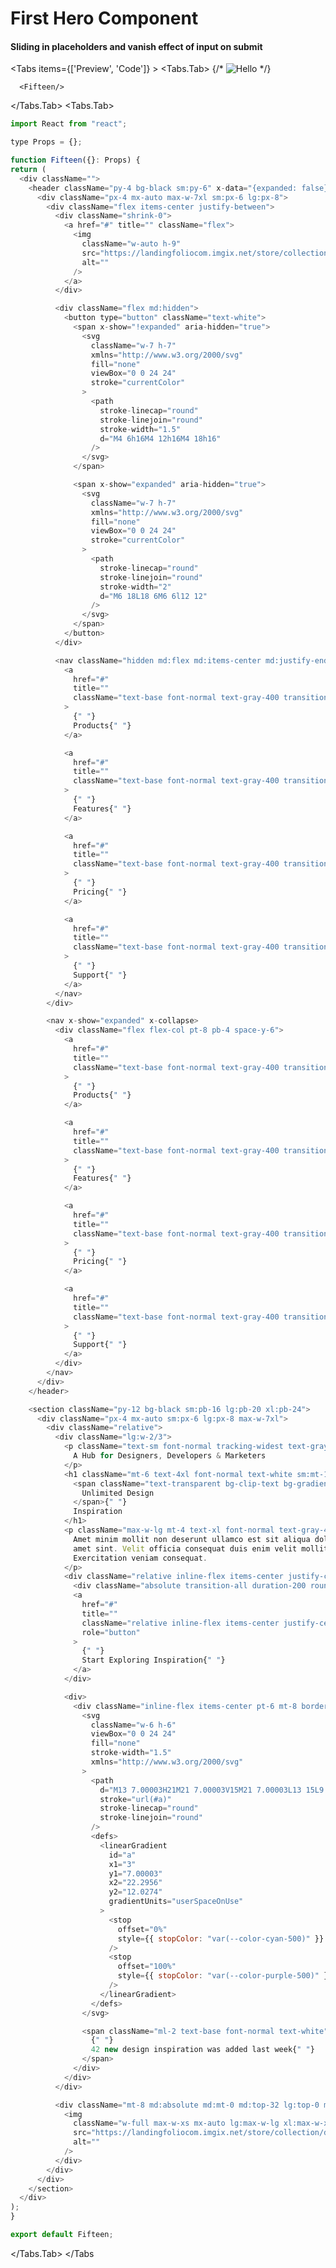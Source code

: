 

# First Hero Component

#### Sliding in placeholders and vanish effect of input on submit

<Tabs items={['Preview', 'Code']}  >
  <Tabs.Tab>
 {/* ![Hello](/contact.png) */}

      <Fifteen/>

  </Tabs.Tab>
  <Tabs.Tab>
  ```js copy
import React from "react";

type Props = {};

function Fifteen({}: Props) {
  return (
    <div className="">
      <header className="py-4 bg-black sm:py-6" x-data="{expanded: false}">
        <div className="px-4 mx-auto max-w-7xl sm:px-6 lg:px-8">
          <div className="flex items-center justify-between">
            <div className="shrink-0">
              <a href="#" title="" className="flex">
                <img
                  className="w-auto h-9"
                  src="https://landingfoliocom.imgix.net/store/collection/dusk/images/logo.svg"
                  alt=""
                />
              </a>
            </div>

            <div className="flex md:hidden">
              <button type="button" className="text-white">
                <span x-show="!expanded" aria-hidden="true">
                  <svg
                    className="w-7 h-7"
                    xmlns="http://www.w3.org/2000/svg"
                    fill="none"
                    viewBox="0 0 24 24"
                    stroke="currentColor"
                  >
                    <path
                      stroke-linecap="round"
                      stroke-linejoin="round"
                      stroke-width="1.5"
                      d="M4 6h16M4 12h16M4 18h16"
                    />
                  </svg>
                </span>

                <span x-show="expanded" aria-hidden="true">
                  <svg
                    className="w-7 h-7"
                    xmlns="http://www.w3.org/2000/svg"
                    fill="none"
                    viewBox="0 0 24 24"
                    stroke="currentColor"
                  >
                    <path
                      stroke-linecap="round"
                      stroke-linejoin="round"
                      stroke-width="2"
                      d="M6 18L18 6M6 6l12 12"
                    />
                  </svg>
                </span>
              </button>
            </div>

            <nav className="hidden md:flex md:items-center md:justify-end md:space-x-12">
              <a
                href="#"
                title=""
                className="text-base font-normal text-gray-400 transition-all duration-200 hover:text-white"
              >
                {" "}
                Products{" "}
              </a>

              <a
                href="#"
                title=""
                className="text-base font-normal text-gray-400 transition-all duration-200 hover:text-white"
              >
                {" "}
                Features{" "}
              </a>

              <a
                href="#"
                title=""
                className="text-base font-normal text-gray-400 transition-all duration-200 hover:text-white"
              >
                {" "}
                Pricing{" "}
              </a>

              <a
                href="#"
                title=""
                className="text-base font-normal text-gray-400 transition-all duration-200 hover:text-white"
              >
                {" "}
                Support{" "}
              </a>
            </nav>
          </div>

          <nav x-show="expanded" x-collapse>
            <div className="flex flex-col pt-8 pb-4 space-y-6">
              <a
                href="#"
                title=""
                className="text-base font-normal text-gray-400 transition-all duration-200 hover:text-white"
              >
                {" "}
                Products{" "}
              </a>

              <a
                href="#"
                title=""
                className="text-base font-normal text-gray-400 transition-all duration-200 hover:text-white"
              >
                {" "}
                Features{" "}
              </a>

              <a
                href="#"
                title=""
                className="text-base font-normal text-gray-400 transition-all duration-200 hover:text-white"
              >
                {" "}
                Pricing{" "}
              </a>

              <a
                href="#"
                title=""
                className="text-base font-normal text-gray-400 transition-all duration-200 hover:text-white"
              >
                {" "}
                Support{" "}
              </a>
            </div>
          </nav>
        </div>
      </header>

      <section className="py-12 bg-black sm:pb-16 lg:pb-20 xl:pb-24">
        <div className="px-4 mx-auto sm:px-6 lg:px-8 max-w-7xl">
          <div className="relative">
            <div className="lg:w-2/3">
              <p className="text-sm font-normal tracking-widest text-gray-300 uppercase">
                A Hub for Designers, Developers & Marketers
              </p>
              <h1 className="mt-6 text-4xl font-normal text-white sm:mt-10 sm:text-5xl lg:text-6xl xl:text-8xl">
                <span className="text-transparent bg-clip-text bg-gradient-to-r from-cyan-500 to-purple-500">
                  Unlimited Design
                </span>{" "}
                Inspiration
              </h1>
              <p className="max-w-lg mt-4 text-xl font-normal text-gray-400 sm:mt-8">
                Amet minim mollit non deserunt ullamco est sit aliqua dolor do
                amet sint. Velit officia consequat duis enim velit mollit.
                Exercitation veniam consequat.
              </p>
              <div className="relative inline-flex items-center justify-center mt-8 sm:mt-12 group">
                <div className="absolute transition-all duration-200 rounded-full -inset-px bg-gradient-to-r from-cyan-500 to-purple-500 group-hover:shadow-lg group-hover:shadow-cyan-500/50"></div>
                <a
                  href="#"
                  title=""
                  className="relative inline-flex items-center justify-center px-8 py-3 text-base font-normal text-white bg-black border border-transparent rounded-full"
                  role="button"
                >
                  {" "}
                  Start Exploring Inspiration{" "}
                </a>
              </div>

              <div>
                <div className="inline-flex items-center pt-6 mt-8 border-t border-gray-800 sm:pt-10 sm:mt-14">
                  <svg
                    className="w-6 h-6"
                    viewBox="0 0 24 24"
                    fill="none"
                    stroke-width="1.5"
                    xmlns="http://www.w3.org/2000/svg"
                  >
                    <path
                      d="M13 7.00003H21M21 7.00003V15M21 7.00003L13 15L9 11L3 17"
                      stroke="url(#a)"
                      stroke-linecap="round"
                      stroke-linejoin="round"
                    />
                    <defs>
                      <linearGradient
                        id="a"
                        x1="3"
                        y1="7.00003"
                        x2="22.2956"
                        y2="12.0274"
                        gradientUnits="userSpaceOnUse"
                      >
                        <stop
                          offset="0%"
                          style={{ stopColor: "var(--color-cyan-500)" }}
                        />
                        <stop
                          offset="100%"
                          style={{ stopColor: "var(--color-purple-500)" }}
                        />
                      </linearGradient>
                    </defs>
                  </svg>

                  <span className="ml-2 text-base font-normal text-white">
                    {" "}
                    42 new design inspiration was added last week{" "}
                  </span>
                </div>
              </div>
            </div>

            <div className="mt-8 md:absolute md:mt-0 md:top-32 lg:top-0 md:right-0">
              <img
                className="w-full max-w-xs mx-auto lg:max-w-lg xl:max-w-xl"
                src="https://landingfoliocom.imgix.net/store/collection/dusk/images/hero/1/3d-illustration.png"
                alt=""
              />
            </div>
          </div>
        </div>
      </section>
    </div>
  );
}

export default Fifteen;

```
  </Tabs.Tab>
</Tabs

>

```

```
